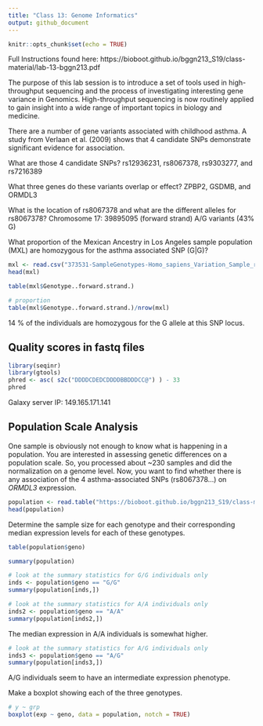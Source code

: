 ```yaml
---
title: "Class 13: Genome Informatics"
output: github_document
---
```


```r
knitr::opts_chunk$set(echo = TRUE)
```
Full Instructions found here: https://bioboot.github.io/bggn213_S19/class-material/lab-13-bggn213.pdf

The purpose of this lab session is to introduce a set of tools used in high- throughput sequencing and the process of investigating interesting gene variance in Genomics. High-throughput sequencing is now routinely applied to gain insight into a wide range of important topics in biology and medicine.

There are a number of gene variants associated with childhood asthma. A study from Verlaan et al. (2009) shows that 4 candidate SNPs demonstrate significant evidence for association.

What are those 4 candidate SNPs?
rs12936231, rs8067378, rs9303277, and rs7216389

What three genes do these variants overlap or effect?
ZPBP2, GSDMB, and ORMDL3

What is the location of rs8067378 and what are the different alleles for rs8067378?
Chromosome 17: 39895095 (forward strand) A/G variants (43% G)

What proportion of the Mexican Ancestry in Los Angeles sample population (MXL) are homozygous for the asthma associated SNP (G|G)?

```r
mxl <- read.csv("373531-SampleGenotypes-Homo_sapiens_Variation_Sample_rs8067378.csv")
head(mxl)
```


```r
table(mxl$Genotype..forward.strand.)
```

```r
# proportion
table(mxl$Genotype..forward.strand.)/nrow(mxl)
```

14 % of the individuals are homozygous for the G allele at this SNP locus.


## Quality scores in fastq files

```r
library(seqinr)
library(gtools)
phred <- asc( s2c("DDDDCDEDCDDDDBBDDDCC@") ) - 33
phred
```

Galaxy server IP: 149.165.171.141


## Population Scale Analysis

One sample is obviously not enough to know what is happening in a population. You are interested in assessing genetic differences on a population scale. So, you processed about ~230 samples and did the normalization on a genome level. Now, you want to find whether there is any association of the 4 asthma-associated SNPs (rs8067378...) on *ORMDL3* expression.


```r
population <- read.table("https://bioboot.github.io/bggn213_S19/class-material/rs8067378_ENSG00000172057.6.txt", header = TRUE)
head(population)
```

Determine the sample size for each genotype and their corresponding median expression levels for each of these genotypes.

```r
table(population$geno)
```

```r
summary(population)
```

```r
# look at the summary statistics for G/G individuals only
inds <- population$geno == "G/G"
summary(population[inds,])
```

```r
# look at the summary statistics for A/A individuals only
inds2 <- population$geno == "A/A"
summary(population[inds2,])
```

The median expression in A/A individuals is somewhat higher.

```r
# look at the summary statistics for A/G individuals only
inds3 <- population$geno == "A/G"
summary(population[inds3,])
```

A/G individuals seem to have an intermediate expression phenotype.

Make a boxplot showing each of the three genotypes. 

```r
# y ~ grp
boxplot(exp ~ geno, data = population, notch = TRUE)
```







